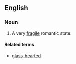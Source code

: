 ==English==

===Noun===
{{en-noun|head=[[heart]] of [[glass]]|pl=hearts of glass}}

# {{context|idiomatic}} A very [[fragile]] romantic state.

====Related terms====
* [[glass-hearted]]